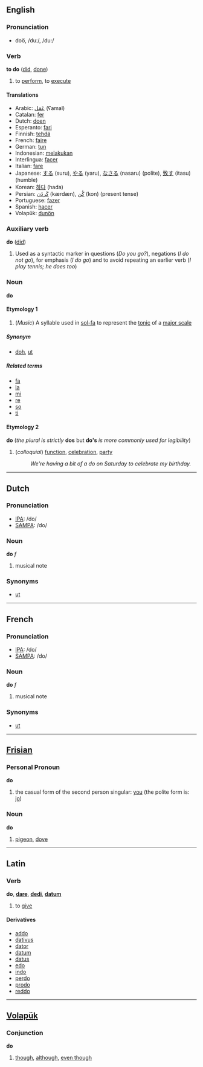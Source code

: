 ==English==
=== Pronunciation ===
*doo͞, /duː/, /du:/

=== Verb ===
'''to do''' ([[did]], [[done]])

# to [[perform]], to [[execute]]

==== Translations ====
*Arabic: [[عَمَل]] (ʕamal)
*Catalan: [[fer]]
*Dutch: [[doen]]
*Esperanto: [[fari]]
*Finnish: [[tehdä]]
*French: [[faire]]
*German: [[tun]]
*Indonesian: [[laku|melakukan]]
*Interlingua: [[facer]]
*Italian: [[fare]]
*Japanese: [[する]] (suru), [[やる]] (yaru), [[なさる]] (nasaru) (polite), [[致す]] (itasu) (humble)
*Korean: [[하다]] (hada)
*Persian: [[كَردَن]] (kærdæn), [[كُن]] (kon) (present tense)
*Portuguese: [[fazer]]
*Spanish: [[hacer]]
*Volapük: [[dunön]]

=== Auxiliary verb ===

'''do''' ([[did]])

# Used as a syntactic marker in questions (''Do you go?''), negations (''I do not go''), for emphasis (''I do go'') and to avoid repeating an earlier verb (''I play tennis; he does too'')

=== Noun ===
'''do'''

====Etymology 1====

#(''Music'') A syllable used in [[sol-fa]] to represent the [[tonic]] of a [[major scale]]

=====Synonym=====
*[[doh]], [[ut]]

=====Related terms=====
*[[fa]]
*[[la]]
*[[mi]]
*[[re]]
*[[so]]
*[[ti]] 

====Etymology 2====
'''do''' (''the plural is strictly'' '''dos''' but '''do's''' ''is more commonly used for legibility'')
#(''colloquial'') [[function]], [[celebration]], [[party]]
#:''We're having a bit of a do on Saturday to celebrate my birthday.''

----

==Dutch==
=== Pronunciation ===
*[[w:IPA|IPA]]: /do/
*[[w:SAMPA|SAMPA]]: /do/


=== Noun ===
'''do''' ''f''

# musical note

=== Synonyms ===
*[[ut]]

----
==French==
=== Pronunciation ===
*[[w:IPA|IPA]]: /do/
*[[w:SAMPA|SAMPA]]: /do/

=== Noun ===
'''do''' ''f''

# musical note

=== Synonyms ===
*[[ut]]

----
==[[Frisian]]==
=== Personal Pronoun ===
'''do'''

# the casual form of the second person singular: [[you]] (the polite form is: [[jo]])

=== Noun ===
'''do'''

# [[pigeon]], [[dove]]

----
==Latin==
===Verb===
'''do''', '''[[dare]]''', '''[[dedi]]''', '''[[datum]]'''

#to [[give]]

====Derivatives====
*[[addo]]
*[[dativus]]
*[[dator]]
*[[datum]]
*[[datus]]
*[[edo]]
*[[indo]]
*[[perdo]]
*[[prodo]]
*[[reddo]]

----
== [[Volapük]] == 
=== Conjunction ===
'''do'''

# [[though]], [[although]], [[even though]]
